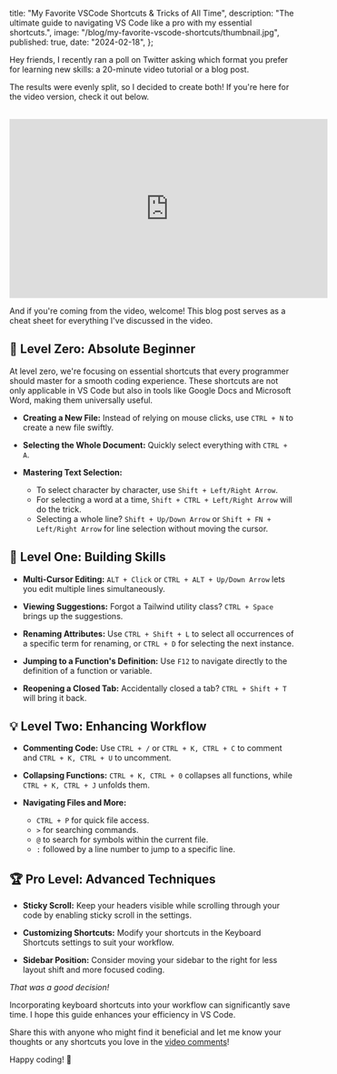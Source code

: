   title: "My Favorite VSCode Shortcuts & Tricks of All Time",
  description:
    "The ultimate guide to navigating VS Code like a pro with my essential shortcuts.",
  image: "/blog/my-favorite-vscode-shortcuts/thumbnail.jpg",
  published: true,
  date: "2024-02-18",
};

Hey friends, I recently ran a poll on Twitter asking which format you prefer for learning new skills: a 20-minute video tutorial or a blog post.

<div className="flex justify-center">
  <ReactTweet id={"1758097614828916912"} />
</div>

The results were evenly split, so I decided to create both! If you're here for the video version, check it out below.

<br />

<div className="flex justify-center">
  <iframe
    width="560"
    height="315"
    src="https://www.youtube.com/embed/DHQSOGMJq0o?si=OLBKE1W4W-J7l5j2"
    title="YouTube video player"
    frameborder="0"
    allow="accelerometer; autoplay; clipboard-write; encrypted-media; gyroscope; picture-in-picture; fullscreen; web-share"
  ></iframe>
</div>

And if you're coming from the video, welcome! This blog post serves as a cheat sheet for everything I've discussed in the video.

## 🌟 Level Zero: Absolute Beginner

At level zero, we're focusing on essential shortcuts that every programmer should master for a smooth coding experience. These shortcuts are not only applicable in VS Code but also in tools like Google Docs and Microsoft Word, making them universally useful.

- **Creating a New File:** Instead of relying on mouse clicks, use `CTRL + N` to create a new file swiftly.

- **Selecting the Whole Document:** Quickly select everything with `CTRL + A`.

- **Mastering Text Selection:**
  - To select character by character, use `Shift + Left/Right Arrow`.
  - For selecting a word at a time, `Shift + CTRL + Left/Right Arrow` will do the trick.
  - Selecting a whole line? `Shift + Up/Down Arrow` or `Shift + FN + Left/Right Arrow` for line selection without moving the cursor.

## 🚀 Level One: Building Skills

- **Multi-Cursor Editing:** `ALT + Click` or `CTRL + ALT + Up/Down Arrow` lets you edit multiple lines simultaneously.

- **Viewing Suggestions:** Forgot a Tailwind utility class? `CTRL + Space` brings up the suggestions.

- **Renaming Attributes:** Use `CTRL + Shift + L` to select all occurrences of a specific term for renaming, or `CTRL + D` for selecting the next instance.

- **Jumping to a Function's Definition:** Use `F12` to navigate directly to the definition of a function or variable.

- **Reopening a Closed Tab:** Accidentally closed a tab? `CTRL + Shift + T` will bring it back.

## 💡 Level Two: Enhancing Workflow

- **Commenting Code:** Use `CTRL + /` or `CTRL + K, CTRL + C` to comment and `CTRL + K, CTRL + U` to uncomment.

- **Collapsing Functions:** `CTRL + K, CTRL + 0` collapses all functions, while `CTRL + K, CTRL + J` unfolds them.

- **Navigating Files and More:**
  - `CTRL + P` for quick file access.
  - `>` for searching commands.
  - `@` to search for symbols within the current file.
  - `:` followed by a line number to jump to a specific line.

## 🏆 Pro Level: Advanced Techniques

- **Sticky Scroll:** Keep your headers visible while scrolling through your code by enabling sticky scroll in the settings.

- **Customizing Shortcuts:** Modify your shortcuts in the Keyboard Shortcuts settings to suit your workflow.

- **Sidebar Position:** Consider moving your sidebar to the right for less layout shift and more focused coding.

<div className="flex justify-center">
  <ReactTweet id={"1727747135846641773"} />
</div>

_That was a good decision!_

Incorporating keyboard shortcuts into your workflow can significantly save time. I hope this guide enhances your efficiency in VS Code.

Share this with anyone who might find it beneficial and let me know your thoughts or any shortcuts you love in the [video comments]()!

Happy coding! 🚀
